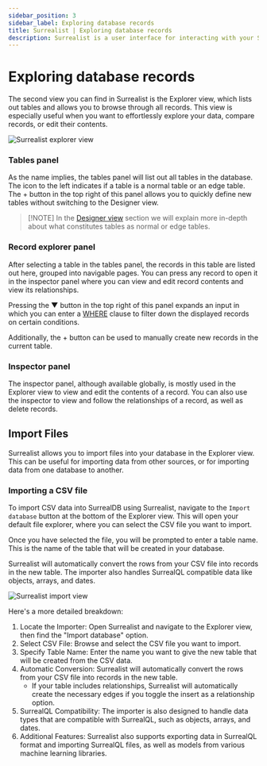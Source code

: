 ```yaml
---
sidebar_position: 3
sidebar_label: Exploring database records
title: Surrealist | Exploring database records
description: Surrealist is a user interface for interacting with your SurrealDB database visually. It enables you to seamlessly connect to any SurrealDB instance, allowing you to execute queries, explore your tables, design your schemas, and much more.
---
```



# Exploring database records

The second view you can find in Surrealist is the Explorer view, which lists out tables and allows you to browse through all records. This view is especially useful when you want to effortlessly explore your data, compare records, or edit their contents.

<Image alt="Surrealist explorer view" src={ImageExplorer} />

### Tables panel

As the name implies, the tables panel will list out all tables in the database. The icon to the left indicates if a table is a normal table or an edge table. The + button in the top right of this panel allows you to quickly define new tables without switching to the Designer view.

> \[!NOTE]
> In the [Designer view](/docs/surrealist/concepts/designing-the-database-schema) section we will explain more in-depth about what constitutes tables as normal or edge tables.

### Record explorer panel

After selecting a table in the tables panel, the records in this table are listed out here, grouped into navigable pages. You can press any record to open it in the inspector panel where you can view and edit record contents and view its relationships.

Pressing the ▼ button in the top right of this panel expands an input in which you can enter a [WHERE](/docs/surrealql/statements/select#filter-queries-using-the-where-clause) clause to filter down the displayed records on certain conditions.

Additionally, the + button can be used to manually create new records in the current table.

### Inspector panel

The inspector panel, although available globally, is mostly used in the Explorer view to view and edit the contents of a record. You can also use the inspector to view and follow the relationships of a record, as well as delete records.

## Import Files

Surrealist allows you to import files into your database in the Explorer view. This can be useful for importing data from other sources, or for importing data from one database to another.

### Importing a CSV file

To import CSV data into SurrealDB using Surrealist, navigate to the `Import database` button at the bottom of the Explorer view. This will open your default file explorer, where you can select the CSV file you want to import.

Once you have selected the file, you will be prompted to enter a table name. This is the name of the table that will be created in your database.

Surrealist will automatically convert the rows from your CSV file into records in the new table. The importer also handles SurrealQL compatible data like objects, arrays, and dates.

<Image alt="Surrealist import view" src={ImageImport} />

Here's a more detailed breakdown:

1. Locate the Importer: Open Surrealist and navigate to the Explorer view, then find the "Import database" option.
2. Select CSV File: Browse and select the CSV file you want to import.
3. Specify Table Name: Enter the name you want to give the new table that will be created from the CSV data.
4. Automatic Conversion: Surrealist will automatically convert the rows from your CSV file into records in the new table.
   - If your table includes relationships, Surrealist will automatically create the necessary edges if you toggle the insert as a relationship option.
5. SurrealQL Compatibility: The importer is also designed to handle data types that are compatible with SurrealQL, such as objects, arrays, and dates.
6. Additional Features: Surrealist also supports exporting data in SurrealQL format and importing SurrealQL files, as well as models from various machine learning libraries.
